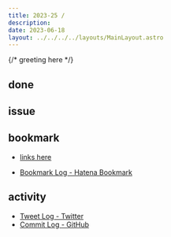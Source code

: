 ```yaml
---
title: 2023-25 / 
description: 
date: 2023-06-18
layout: ../../../../layouts/MainLayout.astro
---
```


{/* greeting here */}

## done

### 

## issue

### 

## bookmark

- [links here]()


- [Bookmark Log - Hatena Bookmark](https://b.hatena.ne.jp/Ryo_K/bookmark)

## activity

<Tweet tweetLink="" />
<Instagram instagramId="" />
<YouTube youTubeId="" />

- [Tweet Log - Twitter](https://twitter.com/search?q=(from%3Alegnoh)%20until%3A2023-06-18%20since%3A2023-06-12%20-filter%3Areplies&src=typed_query)
- [Commit Log - GitHub](https://github.com/legnoh?tab=overview&from=2023-06-12&to=2023-06-18)
